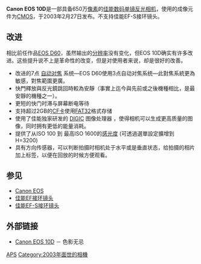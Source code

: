 {{Infobox_Digicam |
  model   = [[Canon_EOS|Canon EOS]] 10D |
  image = [[File:Canon_EOS_10D.jpg|250px]] |
  kind   = [[数码单镜反光相机|数码单镜反光相机]] |
  sensor   = 22.7毫米 x 15.1毫米 [[CMOS|CMOS]]|
  res = 3,072 × 2,048 (6.3 [[megapixels|megapixels]])|
  lens = 可互换 ([[佳能EF接环镜头|佳能EF接环镜头]])|
  viewfinder = 光学|
  storage = [[CF卡|CF卡]]，兼容CF接口[[微硬盘|微硬盘]] |
  shutter = Focal-plane shutter, all speeds electronically controlled |
  shutterRange = 1/4,000 ~ 30 s, in 1/2 and 1/3 EV 步进, bulb |
  metering = TTL full aperture, evaluative, partial, spot, center-weighted |
  emode = 全自動, programmed, shutter-priority, aperture priority,手動 |
  mmode = Evaluative 35 zone, Partial, Spot, C/Wgt Average |
  farea = 7 autofocus points  |
  fmode = One-shot, AI Servo,自動及手動對焦 |
  cont = 3.0 frame/s., up to 9 frames |
  speedRange = 100-1600, 3200 in extended mode|
  rearLCD = 1.8 英寸 (46 mm), 118,000 [[像素|像素]] |
  flbkt = 無 |
  fcbkt = 無 |
  WB = 7 presets, Auto and custom, 2800-10000 [[kelvin|kelvin]]s in 100 K steps |
  wbbkt = +/-3 levels |
  flash = Auto pop-up E-TTL auto flash |
  weight = 790 g (仅机身) |
  battery = BP-511/512 锂离子可充电[[电池|电池]] |
  obp = 無
}}
'''Canon EOS 10D'''是一部具备650万[[像素|像素]]的[[佳能|佳能]][[数码单镜反光相机|数码单镜反光相机]]，使用的成像元件为[[CMOS|CMOS]]，于2003年2月27日发布。不支持佳能EF-S接环镜头。

==改进==
相比前任作品[[Canon_EOS_D60|EOS D60]]，虽然输出的[[分辨率|分辨率]]没有变化，但EOS 10D确实有许多改进。这些提升说不上是革命性的改变，但是对使用者来说，却是很好的改善。

* 改进的7点 [[自动对焦|自动对焦]] 系统—EOS D60使用3点自动对焦系统—此對焦系統更為敏感，對焦範圍更廣。
* 快門釋放與反光鏡跳回時較為安靜（事實上迄今與先前或之後機種相比，是最安靜的機種之一）。
* 更短的快门时滞与屏幕断电等待
* 支持超过2GB的[[CF卡|CF卡]]使用[[FAT32|FAT32]]格式存储
* 使用了佳能独家研发的 [[DIGIC|DIGIC]] 图像处理器 ，使得相机可以生成更高质量的图像，同时拥有更低的能量消耗。
* 提供了从ISO 100 到 最高ISO 1600的[[感光度|感光度]] (可透過選單設定擴增到H=3200)
* 具有方向传感器，可以判断拍摄时相机处于水平或是垂直状态，给拍摄的相片加上标签，以便在回放的时候方便观看。

==参见==
*[[Canon_EOS|Canon EOS]]
*[[佳能EF接环镜头|佳能EF接环镜头]]
*[[佳能EF-S接环镜头|佳能EF-S接环镜头]]

==外部链接==
*[http://www3.xitek.com/digital/canon/eos-10d.htm Canon EOS 10D] {{Wayback|url=http://www3.xitek.com/digital/canon/eos-10d.htm |date=20180927174155 }} － 色影无忌

{{Canon DSLR cameras}}

[[Category:佳能數位單眼相機|APS]]
[[Category:2003年面世的相機|Category:2003年面世的相機]]